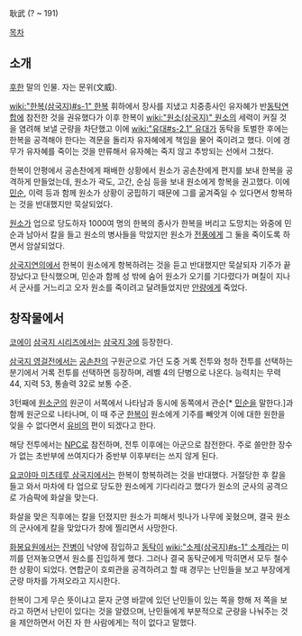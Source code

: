 耿武
(? ~ 191)

[[목차]]
== 소개 ==
[[후한]] 말의 인물. 자는 문위(文威).

[[wiki:"한복(삼국지)#s-1" 한복]] 휘하에서 장사를 지냈고 치중종사인 유자혜가 반[[동탁]]연합에 참전한 것을 권유했다가 이후 한복이 [[wiki:"원소(삼국지)" 원소]]의 세력이 커질 것을 염려해 보낼 군량을 차단했고 이에 [[wiki:"유대#s-2.1" 유대]]가 동탁을 토벌한 후에는 한복을 공격해야 한다는 격문을 돌리자 유자혜에게 책임을 물어 죽이려고 했다. 이에 경무가 유자혜를 죽이는 것을 만류해서 유자혜는 죽지 않고 추방되는 선에서 그쳤다.

한복이 안평에서 공손찬에게 패배한 상황에서 원소가 공손찬에게 편지를 보내 한복을 공격하게 만들었는데, 원소가 곽도, 고간, 순심 등을 보내 원소에게 항복을 권고했다. 이에 [[민순]], 이력 등과 함께 원소가 상황이 궁핍하기 때문에 그를 굶겨죽일 수 있다면서 항복하는 것을 반대했지만 묵살되었다.

[[원소]]가 업으로 당도하자 1000여 명의 한복의 종사가 한복을 버리고 도망치는 와중에 민순과 남아서 칼을 들고 원소의 병사들을 막았지만 원소가 [[전풍]]에게 그 둘을 죽이도록 하면서 암살되었다.

[[삼국지연의]]에서 한복이 원소에게 항복하려는 것을 듣고 반대했지만 묵살되자 기주가 끝장났다고 탄식했으며, 민순과 함께 성 밖에 숨어 원소가 오기를 기다렸다가 며칠이 지나서 군사를 거느리고 오자 원소를 죽이려고 달려들었지만 [[안량]]에게 죽었다.

== 창작물에서 ==
[[코에이]] [[삼국지 시리즈]]에서는 [[삼국지 3]]에 등장한다.

[[삼국지 영걸전]]에서는 [[공손찬]]의 구원군으로 가던 도중 거록 전투와 청하 전투를 선택하는 분기에서 거록 전투를 선택하면 등장하며, 레벨 4의 단병으로 나온다. 능력치는 무력 44, 지력 53, 통솔력 32로 보통 수준.

3턴째에 [[원소]]군의 원군이 서쪽에서 나타남과 동시에 동쪽에서 관순[* [[민순]]을 말한다.]과 함께 원군으로 나타나며, 이 때 주군 [[한복]]이 원소에게 기주를 빼앗겨 이에 대한 원한을 잊을 수 없다면서 [[유비]]의 편이 되겠다고 한다.

해당 전투에서는 [[NPC]]로 참전하며, 전투 이후에는 아군으로 참전한다. 주로 쓸만한 장수가 없는 초반부에 쓰여지다가 중반부 이후부터는 쓰지 않게 된다.

[[요코야마 미츠테루 삼국지]]에서는 한복이 항복하려는 것을 반대했다. 거절당한 후 칼을 들고 와서 마차에 타 업으로 당도한 원소에게 기다리라고 했다가 원소의 군사의 공격으로 가슴팍에 화살을 맞는다.

화살을 맞은 직후에는 칼을 던졌지만 원소가 피해서 빗나가 나무에 꽂혔으며, 결국 원소의 군사에게 칼을 맞았다가 창에 찔리면서 사망한다.

[[화봉요원]]에서는 [[잔병]]이 낙양에 잠입하고 [[동탁]]이 [[wiki:"소제(삼국지)#s-1" 소제]]라는 미끼를 던져놓으면서 원소를 진입하게 했다. 그러나 결국 동탁군에게 막히면서 모두 철수한 상황이 되었다. 연합군이 호뢰관을 공격하려고 할 때 경무는 난민들을 보고 부장에게 군량 마차를 가져오라고 지시한다.

한복이 그게 무슨 뜻이냐고 묻자 군영 바깥에 있던 난민들이 있는 쪽을 향해 저 쪽을 보라고 하면서 난민이 있다는 것을 알렸으며, 난민들에게 부분적으로 군량을 나눠주는 것을 제안하면서 어진 자 한 사람에게는 적이 없다고 말했다.
